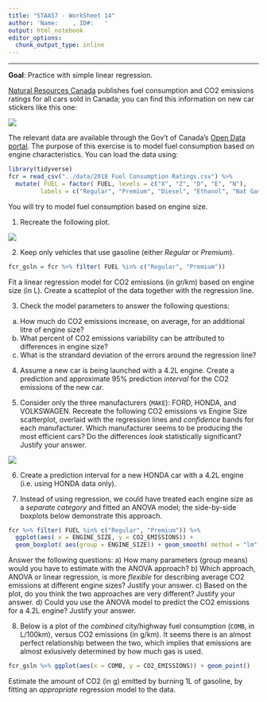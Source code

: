 ```yaml
---
title: "STAA57 - WorkSheet 14"
author: 'Name:    , ID#:   '
output: html_notebook
editor_options: 
  chunk_output_type: inline
---
```


***

**Goal**: Practice with simple linear regression.


[Natural Resources Canada](https://www.nrcan.gc.ca/energy/efficiency/transportation/21008) publishes fuel consumption and CO2 emissions ratings for all cars sold in Canada; you can find this information on new car stickers like this one:

![](img/enerGuide.PNG)

The relevant data are available through the Gov't of Canada's [Open Data portal](https://open.canada.ca/data/en/dataset/98f1a129-f628-4ce4-b24d-6f16bf24dd64). The purpose of this exercise is to model fuel consumption based on engine characteristics. You can load the data using:

```r
library(tidyverse)
fcr = read_csv("../data/2018 Fuel Consumption Ratings.csv") %>% 
  mutate( FUEL = factor( FUEL, levels = c("X", "Z", "D", "E", "N"), 
         labels = c("Regular", "Premium", "Diesel", "Ethanol", "Nat Gas")) )
```
You will try to model fuel consumption based on engine size.


1. Recreate the following plot.

![](./img/ENGINEvsCO2byFUEL.PNG)


2. Keep only vehicles that use gasoline (either *Regular* or *Premium*).
```r
fcr_gsln = fcr %>% filter( FUEL %in% c("Regular", "Premium"))
```
Fit a linear regression model for CO2 emissions (in gr/km) based on engine size (in L). Create a scatteplot of the data together with the regression line.


3. Check the model parameters to answer the following questions: 
a) How much do CO2 emissions increase, on average, for an additional litre of engine size? 
b) What percent of CO2 emissions variability can be attributed to differences in engine size?
c) What is the strandard deviation of the errors around the regression line?


4. Assume a new car is being launched with a 4.2L engine. Create a prediction and approximate 95% prediction *interval* for the CO2 emissions of the new car. 


5. Consider only the three manufacturers (`MAKE`): FORD, HONDA, and VOLKSWAGEN. Recreate the following CO2 emissions vs Engine Size scatterplot, overlaid with the regression lines and  *confidence* bands for each manufacturer. Which manufacturer seems to be producing the most efficient cars? Do the differences *look* statistically significant? Justify your answer.

![](img/CO2_3MAKE.PNG)


6. Create a prediction interval for a new HONDA car with a 4.2L engine (i.e. using HONDA data only).


7. Instead of using regression, we could have treated each engine size as a *separate category* and fitted an ANOVA model; the side-by-side boxplots below demonstrate this approach. 

```r
fcr %>% filter( FUEL %in% c("Regular", "Premium")) %>% 
  ggplot(aes( x = ENGINE_SIZE, y = CO2_EMISSIONS)) +
  geom_boxplot( aes(group = ENGINE_SIZE)) + geom_smooth( method = "lm")
```

Answer the following questions:
a) How many parameters (group means) would you have to estimate with the ANOVA approach?
b) Which approach, ANOVA or linear regression, is more *flexible* for describing average CO2 emissions at different engine sizes? Justify your answer.
c) Based on the plot, do you think the two approaches are very different? Justify your answer.
d) Could you use the ANOVA model to predict the CO2 emissions for a 4.2L engine? Justify your answer.


8. Below is a plot of the *combined* city/highway fuel consumption (`COMB`, in L/100km), versus CO2 emissions (in g/km). It seems there is an almost perfect relationship between the two, which implies that emissions are almost exlusively determined by how much gas is used. 
```r
fcr_gsln %>% ggplot(aes(x = COMB, y = CO2_EMISSIONS)) + geom_point()
```
Estimate the amount of CO2 (in g) emitted by burning 1L of gasoline, by fitting an *appropriate* regression model to the data.
